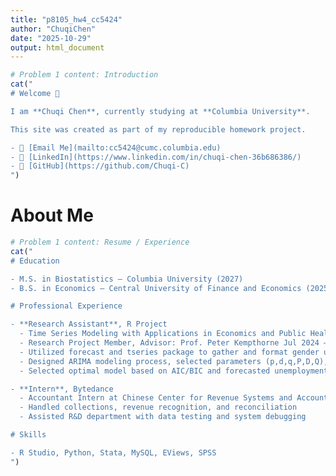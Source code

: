 ```yaml
---
title: "p8105_hw4_cc5424"
author: "ChuqiChen"
date: "2025-10-29"
output: html_document
---
```

```r
# Problem 1 content: Introduction
cat("
# Welcome 👋

I am **Chuqi Chen**, currently studying at **Columbia University**.  

This site was created as part of my reproducible homework project.

- 📧 [Email Me](mailto:cc5424@cumc.columbia.edu)
- 💼 [LinkedIn](https://www.linkedin.com/in/chuqi-chen-36b686386/)
- 🧠 [GitHub](https://github.com/Chuqi-C)
")
```

# About Me
```r
# Problem 1 content: Resume / Experience
cat("
# Education

- M.S. in Biostatistics — Columbia University (2027)
- B.S. in Economics — Central University of Finance and Economics (2025)

# Professional Experience

- **Research Assistant**, R Project
  - Time Series Modeling with Applications in Economics and Public Health
  - Research Project Member, Advisor: Prof. Peter Kempthorne Jul 2024 – Oct 2024
  - Utilized forecast and tseries package to gather and format gender unemployment data
  - Designed ARIMA modeling process, selected parameters (p,d,q,P,D,Q), evaluated residuals with Ljung-Box test
  - Selected optimal model based on AIC/BIC and forecasted unemployment trends

- **Intern**, Bytedance
  - Accountant Intern at Chinese Center for Revenue Systems and Accounts Aug 2024 – Dec 2024
  - Handled collections, revenue recognition, and reconciliation
  - Assisted R&D department with data testing and system debugging

# Skills

- R Studio, Python, Stata, MySQL, EViews, SPSS
")
```